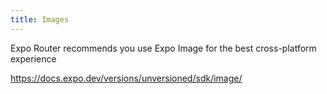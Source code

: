 ```yaml
---
title: Images
---
```


Expo Router recommends you use Expo Image for the best cross-platform experience

https://docs.expo.dev/versions/unversioned/sdk/image/
